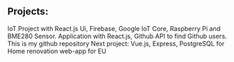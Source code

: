 ## Projects:

<ProjectCard title="IoT React" link="https://oamk-iot-powerbox.firebaseapp.com/powerboxes" bg="linear-gradient(to right, #D4145A 0%, #FBB03B 100%)">
IoT Project with React.js Ui, Firebase, Google IoT Core, Raspberry Pi and BME280 Sensor. 
</ProjectCard>
<ProjectCard title="Github Finder" link="https://github-finder-react-19.herokuapp.com/" bg="linear-gradient(to right, rgb(102, 45, 140) 0%, rgb(237, 30, 121) 100%)">
Application with React.js, Github API to find Github users.
</ProjectCard>
<ProjectCard title="Repository" link="https://github.com/janecake" bg="linear-gradient(to right, rgb(0, 146, 69) 0%, rgb(252, 238, 33) 100%)">
This is my github repository
</ProjectCard>
<ProjectCard title="Soon: (15 December 2019)" bg="linear-gradient(to right, rgb(213, 133, 255) 0%, rgb(0, 255, 238) 100%)">
Next project: Vue.js, Express, PostgreSQL for Home renovation web-app for EU
</ProjectCard>
